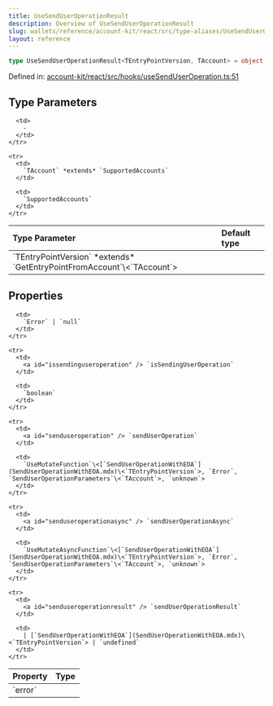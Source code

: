 ```yaml
---
title: UseSendUserOperationResult
description: Overview of UseSendUserOperationResult
slug: wallets/reference/account-kit/react/src/type-aliases/UseSendUserOperationResult
layout: reference
---
```


```ts
type UseSendUserOperationResult<TEntryPointVersion, TAccount> = object;
```

Defined in: [account-kit/react/src/hooks/useSendUserOperation.ts:51](https://github.com/alchemyplatform/aa-sdk/blob/e3c1a23e6e03f44bf2db3afddb97a91b175cba58/account-kit/react/src/hooks/useSendUserOperation.ts#L51)

## Type Parameters

<table>
  <thead>
    <tr>
      <th align="left">Type Parameter</th>
      <th align="left">Default type</th>
    </tr>
  </thead>

  <tbody>
    <tr>
      <td>
        `TEntryPointVersion` *extends* `GetEntryPointFromAccount`\<`TAccount`>
      </td>

      <td>
        ‐
      </td>
    </tr>

    <tr>
      <td>
        `TAccount` *extends* `SupportedAccounts`
      </td>

      <td>
        `SupportedAccounts`
      </td>
    </tr>

  </tbody>
</table>

## Properties

<table>
  <thead>
    <tr>
      <th align="left">Property</th>
      <th align="left">Type</th>
    </tr>
  </thead>

  <tbody>
    <tr>
      <td>
        <a id="error" /> `error`
      </td>

      <td>
        `Error` | `null`
      </td>
    </tr>

    <tr>
      <td>
        <a id="issendinguseroperation" /> `isSendingUserOperation`
      </td>

      <td>
        `boolean`
      </td>
    </tr>

    <tr>
      <td>
        <a id="senduseroperation" /> `sendUserOperation`
      </td>

      <td>
        `UseMutateFunction`\<[`SendUserOperationWithEOA`](SendUserOperationWithEOA.mdx)\<`TEntryPointVersion`>, `Error`, `SendUserOperationParameters`\<`TAccount`>, `unknown`>
      </td>
    </tr>

    <tr>
      <td>
        <a id="senduseroperationasync" /> `sendUserOperationAsync`
      </td>

      <td>
        `UseMutateAsyncFunction`\<[`SendUserOperationWithEOA`](SendUserOperationWithEOA.mdx)\<`TEntryPointVersion`>, `Error`, `SendUserOperationParameters`\<`TAccount`>, `unknown`>
      </td>
    </tr>

    <tr>
      <td>
        <a id="senduseroperationresult" /> `sendUserOperationResult`
      </td>

      <td>
        | [`SendUserOperationWithEOA`](SendUserOperationWithEOA.mdx)\<`TEntryPointVersion`> | `undefined`
      </td>
    </tr>

  </tbody>
</table>
